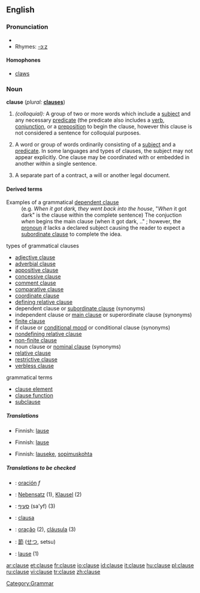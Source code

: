 ==English==

===Pronunciation===
* {{IPA|/klɔːz/}}
* Rhymes: [[Rhymes:English:-ɔːz|-ɔːz]]

====Homophones====
*[[claws]]

===Noun===
'''clause'''  (''plural:'' '''[[clauses]]''')
# ''(colloquial):'' A group of two or more words which include a [[subject]] and any necessary [[predicate]] (the predicate also includes a [[verb]], [[conjunction]], or a [[preposition]] to begin the clause, however this clause is not considered a sentence for colloquial purposes.
# {{grammar}} A word or group of words ordinarily consisting of a [[subject]] and a [[predicate]]. In some languages and  types of clauses, the subject may not appear explicitly. One clause may be coordinated with or embedded in another within a single sentence.
# {{law}} A separate part of a contract, a will or another legal document.

====Derived terms====
; Examples of a grammatical [[dependent clause]]
:(e.g. ''When it got dark, they went back into the house'', "''When'' it got dark" is the clause within the complete sentence) The conjuction ''when'' begins the main clause (when it got dark, .." ; however, the [[pronoun]] ''it'' lacks a declared subject causing the reader to expect a [[subordinate clause]] to complete the idea.

;types of grammatical clauses
*[[adjective clause]]
*[[adverbial clause]]
*[[appositive clause]]
*[[concessive clause]]
*[[comment clause]]
*[[comparative clause]]
*[[coordinate clause]]
*[[defining relative clause]] 
*dependent clause or [[subordinate clause]] (synonyms)
*independent clause or [[main clause]] or superordinate clause (synonyms)
*[[finite clause]]
*if clause or [[conditional mood]] or conditional clause (synonyms)
*[[nondefining relative clause]] 
*[[non-finite clause]]
*noun clause or [[nominal clause]] (synonyms)
*[[relative clause]]
*[[restrictive clause]]
*[[verbless clause]]

;grammatical terms
*[[clause element]]
*[[clause function]]
*[[subclause]]

=====Translations=====
{{trans-top|(colloquial) a group of two or more words which include a subject and any necessary predicate}}
*Finnish: [[lause]]
{{trans-mid}}
{{trans-bottom}}

{{trans-top|(grammar) a word or group of words ordinarily consisting of a subject and a predicate}}
*Finnish: [[lause]]
{{trans-mid}}
{{trans-bottom}}

{{trans-top|a separate part of a contract}}
*Finnish: [[lauseke]], [[sopimuskohta]]
{{trans-mid}}
{{trans-bottom}}

=====Translations to be checked=====
{{checktrans}}
{{trans-top|Translations to be categorized}}
*{{ttbc|Spanish}}: [[oración]] ''f''
*{{ttbc|German}}: [[Nebensatz]] {{m}} (1), [[Klausel]] {{f}} (2)
*{{ttbc|Hebrew}}: [[סעיף]] (sa'yf) {{m}} (3)
{{trans-mid}}
*{{ttbc|Interlingua}}: [[clausa]]
*{{ttbc|Portuguese}}: [[oração]] {{f}} (2), [[cláusula]] {{f}} (3)
*{{ttbc|Japanese}}: [[節]] ([[せつ]], setsu)
*{{ttbc|Finnish}}: [[lause]] (1)
{{trans-bottom}}

[[Category:Grammar]]

[[ar:clause]]
[[et:clause]]
[[fr:clause]]
[[io:clause]]
[[id:clause]]
[[it:clause]]
[[hu:clause]]
[[pl:clause]]
[[ru:clause]]
[[vi:clause]]
[[tr:clause]]
[[zh:clause]]